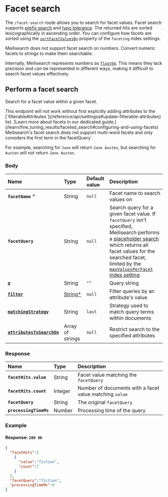 # Facet search

The `/facet-search` route allows you to search for facet values. Facet search supports [prefix search](/learn/advanced/prefix) and [typo tolerance](/learn/configuration/typo_tolerance). The returned hits are sorted lexicographically in ascending order. You can configure how facets are sorted using the [`sortFacetValuesBy`](/reference/api/settings#faceting-object) property of the `faceting` index settings.

<Capsule intent="note" title="Facet search on numbers">
Meilisearch does not support facet search on numbers. Convert numeric facets to strings to make them searchable.

Internally, Meilisearch represents numbers as [`float64`](https://en.wikipedia.org/wiki/Double-precision_floating-point_format). This means they lack precision and can be represented in different ways, making it difficult to search facet values effectively.
</Capsule>

## Perform a facet search

Search for a facet value within a given facet.

<RouteHighlighter method="POST" route="/indexes/{index_uid}/facet-search"/>

<Capsule intent="warning">
This endpoint will not work without first explicitly adding attributes to the [`filterableAttributes`](/reference/api/settingss#update-filterable-attributes) list. [Learn more about facets in our dedicated guide.](/learn/fine_tuning_results/faceted_search#configuring-and-using-facets)
</Capsule>

<Capsule intent="warning">
Meilisearch's facet search does not support multi-word facets and only considers the first term in the`facetQuery`.

For example, searching for `Jane` will return `Jane Austen`, but searching for `Austen` will not return `Jane Austen`.
</Capsule>

### Body

| Name                                                                                                  | Type                                                               | Default value | Description                                                                                                                                                                                                                                                                                                     |
| :---------------------------------------------------------------------------------------------------- | :----------------------------------------------------------------- | :------------ | :-------------------------------------------------------------------------------------------------------------------------------------------------------------------------------------------------------------------------------------------------------------------------------------------------------------- |
| **`facetName`** *                                                                                     | String                                                             | `null`        | Facet name to search values on                                                                                                                                                                                                                                                                                  |
| **`facetQuery`**                                                                                      | String                                                             | `null`        | Search query for a given facet value. If `facetQuery` isn't specified, Meilisearch performs a [placeholder search](/reference/api/search#placeholder-search) which returns all facet values for the searched facet, limited by the [`maxValuesPerFacet` index setting](/reference/api/settings#faceting-object) |
| [**`q`**](/reference/api/search#q)                                                                    | String                                                             | `""`          | Query string                                                                                                                                                                                                                                                                                                    |
| **[`filter`](/reference/api/search#filter)**                                                          | [String*](/learn/fine_tuning_results/filtering#filter-expressions) | `null`        | Filter queries by an attribute's value                                                                                                                                                                                                                                                                          |
| **[`matchingStrategy`](/reference/api/search#matching-strategy)**                                     | String                                                             | `last`        | Strategy used to match query terms within documents                                                                                                                                                                                                                                                             |
| **[`attributesToSearchOn`](/reference/api/search##customize-attributes-to-search-on-at-search-time)** | Array of strings                                                   | `null`        | Restrict search to the specified attributes                                                                                                                                                                                                                                                                     |

### Response

| Name                   | Type    | Description                                             |
| :--------------------- | :------ | :------------------------------------------------------ |
| **`facetHits.value`**  | String  | Facet value matching the `facetQuery`                   |
| **`facetHits.count`**  | Integer | Number of documents with a facet value matching `value` |
| **`facetQuery`**       | String  | The original `facetQuery`                               |
| **`processingTimeMs`** | Number  | Processing time of the query                            |

### Example

<CodeSamples id="facet_search_1" />

#### Response: `200 Ok`

```json
{
  "facetHits":[
    {
      "value":"fiction",
      "count":7
    }
  ],
  "facetQuery":"fiction",
  "processingTimeMs":0
}
```
